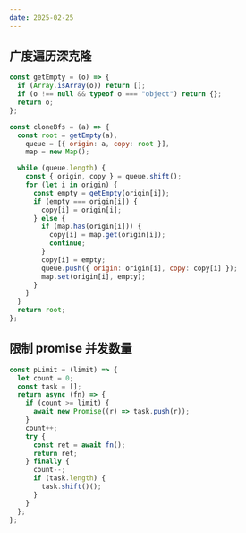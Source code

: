 ```yaml
---
date: 2025-02-25
---
```

## 广度遍历深克隆

```javascript
const getEmpty = (o) => {
  if (Array.isArray(o)) return [];
  if (o !== null && typeof o === "object") return {};
  return o;
};

const cloneBfs = (a) => {
  const root = getEmpty(a),
    queue = [{ origin: a, copy: root }],
    map = new Map();

  while (queue.length) {
    const { origin, copy } = queue.shift();
    for (let i in origin) {
      const empty = getEmpty(origin[i]);
      if (empty === origin[i]) {
        copy[i] = origin[i];
      } else {
        if (map.has(origin[i])) {
          copy[i] = map.get(origin[i]);
          continue;
        }
        copy[i] = empty;
        queue.push({ origin: origin[i], copy: copy[i] });
        map.set(origin[i], empty);
      }
    }
  }
  return root;
};
```

## 限制 promise 并发数量

```javascript
const pLimit = (limit) => {
  let count = 0;
  const task = [];
  return async (fn) => {
    if (count >= limit) {
      await new Promise((r) => task.push(r));
    }
    count++;
    try {
      const ret = await fn();
      return ret;
    } finally {
      count--;
      if (task.length) {
        task.shift()();
      }
    }
  };
};
```
